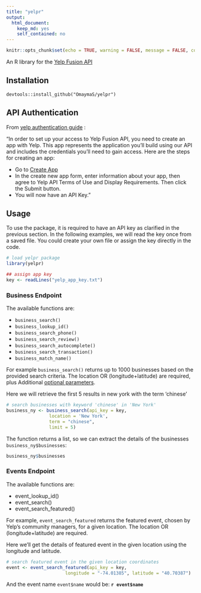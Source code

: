```yaml
---
title: "yelpr"
output: 
  html_document: 
    keep_md: yes
    self_contained: no
---
```


```r
knitr::opts_chunk$set(echo = TRUE, warning = FALSE, message = FALSE, comment = "")
```


An R library for the [Yelp Fusion API](https://www.yelp.com/developers/documentation/v3/get_started)

## Installation

`devtools::install_github("OmaymaS/yelpr")`

## API Authentication

From [yelp authentication guide](https://www.yelp.com/developers/documentation/v3/authentication) :

"In order to set up your access to Yelp Fusion API, you need to create an app with Yelp. This app represents the application you'll build using our API and includes the credentials you'll need to gain access. Here are the steps for creating an app:

- Go to [Create App](https://www.yelp.com/developers/v3/manage_app)
- In the create new app form, enter information about your app, then agree to Yelp API Terms of Use and Display Requirements. Then click the Submit button.
- You will now have an API Key."


## Usage

To use the package, it is required to have an API key as clarified in the previous section. In the following examples, we will read the key once from a saved file. You could create your own file or assign the key directly in the code.

```r
# load yelpr package
library(yelpr)
```

```r
## assign app key
key <- readLines("yelp_app_key.txt")
```

### Business Endpoint 

The available functions are:

- `business_search()`
- `business_lookup_id()`
- `business_search_phone()`
- `business_search_review()`
- `business_search_autocomplete()`
- `business_search_transaction()`
- `business_match_name()`


For example `business_search()` returns up to 1000 businesses based on the provided search criteria. The location OR (longitude+latitude) are required, plus Additional [optional parameters](https://www.yelp.com/developers/documentation/v3/business_search).

Here we will retrieve the first 5 results in new york with the term 'chinese'

```r
# search businesses with keyword 'chinese' in 'New York'
business_ny <- business_search(api_key = key,
                location = 'New York',
                term = "chinese",
                limit = 5)
```

The function returns a list, so we can extract the details of the businesses `business_ny$businesses`:

```r
business_ny$businesses
```



### Events Endpoint

The available functions are:

- event_lookup_id()
- event_search()
- event_search_featured()

For example, `event_search_featured` returns the featured event, chosen by Yelp's community managers, for a given location. The location OR (longitude+latitude) are required.

Here we'll get the details of featured event in the given location using the longitude and latitude.

```r
# search featured event in the given location coordinates
event <- event_search_featured(api_key = key,
                      longitude = "-74.01385", latitude = "40.70387")
```

And the event name `event$name` would be:
**`r event$name`**


